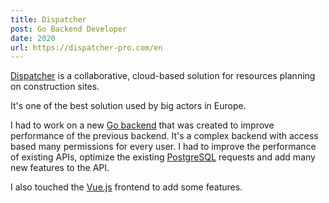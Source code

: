 ```yaml
---
title: Dispatcher
post: Go Backend Developer
date: 2020
url: https://dispatcher-pro.com/en
---
```


[Dispatcher](https://dispatcher-pro.com/en) is a collaborative, cloud-based solution for resources planning on construction sites.

It's one of the best solution used by big actors in Europe.

I had to work on a new [Go backend](https://dispatcher-pro.com/) that was created to improve performance of the previous
backend. It's a complex backend with access based many permissions for every user. I had to improve the performance of
existing APIs, optimize the existing [PostgreSQL](https://www.postgresql.org/) requests and add many new features to the API.

I also touched the [Vue.js](https://vuejs.org/) frontend to add some features.
